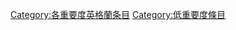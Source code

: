 {{catmore1|[[維基百科:英格蘭專題|維基百科:英格蘭專題]]}}
{{Articles by Importance|topic=英格蘭|project=英格蘭|format=toc}}
{{emptycat}}

[[Category:各重要度英格蘭条目|Category:各重要度英格蘭条目]]
[[Category:低重要度條目|Category:低重要度條目]]